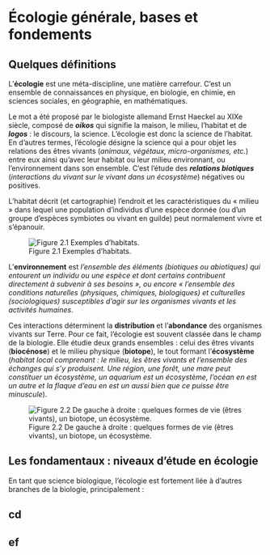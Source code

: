# Écologie générale, bases et fondements {#ecogen}

##	Quelques définitions

L'**écologie** est une méta-discipline, une matière carrefour. C'est un ensemble de connaissances en physique, en biologie, en chimie, en sciences sociales, en géographie, en mathématiques.

Le mot a été proposé par le biologiste allemand Ernst Haeckel au XIXe siècle, composé de _**oikos**_ qui signifie la maison, le milieu, l’habitat et de _**logos**_ : le discours, la science. L’écologie est donc la science de l’habitat. En d’autres termes, l’écologie désigne la science qui a pour objet les relations des êtres vivants (_animaux, végétaux, micro-organismes, etc._) entre eux ainsi qu'avec leur habitat ou leur milieu environnant, ou l’environnement dans son ensemble. C’est l’étude des _**relations biotiques**_ (_interactions du vivant sur le vivant dans un écosystème_) négatives ou positives.

L’habitat décrit (et cartographie) l'endroit et les caractéristiques du « milieu » dans lequel une population d'individus d'une espèce donnée (ou d'un groupe d'espèces symbiotes ou vivant en guilde) peut normalement vivre et s'épanouir.

![Figure 2.1 Exemples d’habitats.](figures/fig21.png)

L'**environnement** est _l'ensemble des éléments (biotiques ou abiotiques) qui entourent un individu ou une espèce et dont certains contribuent directement à subvenir à ses besoins », ou encore « l'ensemble des conditions naturelles (physiques, chimiques, biologiques) et culturelles (sociologiques) susceptibles d’agir sur les organismes vivants et les activités humaines_.

Ces interactions déterminent la **distribution** et l'**abondance** des organismes vivants sur Terre. Pour ce fait, l'écologie est souvent classée dans le champ de la biologie. Elle étudie deux grands ensembles : celui des êtres vivants (**biocénose**) et le milieu physique (**biotope**), le tout formant l'**écosystème** (_habitat local comprenant : le milieu, les êtres vivants et l’ensemble des échanges qui s’y produisent. Une région, une forêt, une mare peut constituer un écosystème, un aquarium est un écosystème, l'océan en est un autre et la flaque d'eau en est un aussi bien que ce puisse être minuscule_).

![Figure 2.2 De gauche à droite : quelques formes de vie (êtres vivants), un biotope, un écosystème.](figures/fig22.png)

##	Les fondamentaux : niveaux d'étude en écologie

En tant que science biologique, l'écologie est fortement liée à d'autres branches de la biologie, principalement :


## cd

## ef